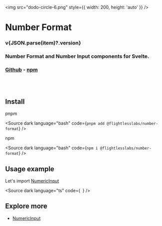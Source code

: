 
<main style={{ textAlign: 'center' }}>

<img src="dodo-circle-6.png" style={{ width: 200, height: 'auto' }} />

# Number Format

<h3 style={{ fontWeight: 500 }}>v{JSON.parse(item)?.version}</h3>

<h3 style={{ fontWeight: 400 }}>Number Format and Number Input components for Svelte.</h3>

### [Github](https://github.com/flightlesslabs/number-format) - [npm](https://www.npmjs.com/package/@flightlesslabs/number-format)

</main>

<br />
<br />

## Install

pnpm

<Source
  dark
  language="bash"
  code={`
pnpm add @flightlesslabs/number-format
`}
/>

npm

<Source
  dark
  language="bash"
  code={`
npm i @flightlesslabs/number-format
`}
/>

## Usage example

Let's import [NumericInput](?path=/docs/numericinput--docs)

<Source
  dark
  language="ts"
  code={`
`}
/>

## Explore more

- [NumericInput](?path=/docs/numericinput--docs)
